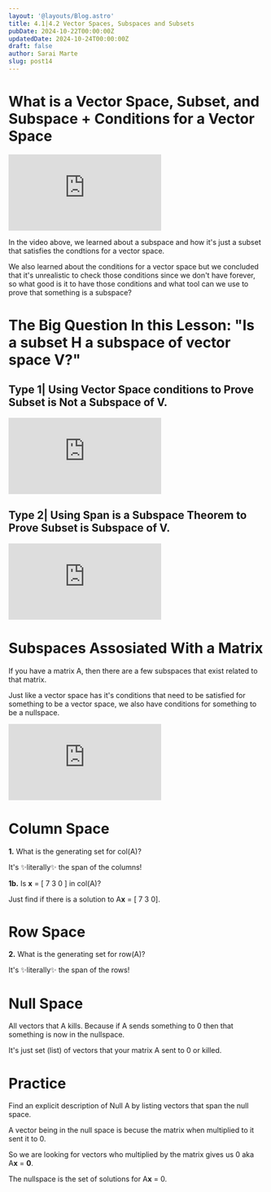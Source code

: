 ```yaml
---
layout: '@layouts/Blog.astro'
title: 4.1|4.2 Vector Spaces, Subspaces and Subsets
pubDate: 2024-10-22T00:00:00Z 
updatedDate: 2024-10-24T00:00:00Z 
draft: false
author: Sarai Marte
slug: post14
---
```



# What is a Vector Space, Subset, and Subspace + Conditions for a Vector Space 

<iframe src="https://www.youtube.com/embed/S9N0vH5Y6BA?si=7moGeYC2tmiaFBUB" title="YouTube video player" frameborder="0" allow="accelerometer; autoplay; clipboard-write; encrypted-media; gyroscope; picture-in-picture; web-share" referrerpolicy="strict-origin-when-cross-origin" allowfullscreen></iframe>

In the video above, we learned about a subspace and how it's just a subset that satisfies the condtions for a vector space. 

We also learned about the conditions for a vector space but we concluded that it's unrealistic to check those conditions since we don't have forever, so what good is it to have those conditions and what tool can we use to prove that something is a subspace?

# The Big Question In this Lesson: "Is a subset H a subspace of vector space V?"

## Type 1| Using Vector Space conditions to Prove Subset is Not a Subspace of V.

<iframe src="https://www.youtube.com/embed/VMZEZeC5Ja8?si=L5efQ8vHVJuUQZu6" title="YouTube video player" frameborder="0" allow="accelerometer; autoplay; clipboard-write; encrypted-media; gyroscope; picture-in-picture; web-share" referrerpolicy="strict-origin-when-cross-origin" allowfullscreen></iframe>

## Type 2| Using Span is a Subspace Theorem to Prove Subset is Subspace of V.

<iframe src="https://www.youtube.com/embed/Lefgvz-TyMg?si=fTMJTx1QhKTqKTnE" title="YouTube video player" frameborder="0" allow="accelerometer; autoplay; clipboard-write; encrypted-media; gyroscope; picture-in-picture; web-share" referrerpolicy="strict-origin-when-cross-origin" allowfullscreen></iframe>

# Subspaces Assosiated With a Matrix

If you have a matrix A, then there are a few subspaces that exist related to that matrix. 

<Latex formula="\text{Columnspace}(A) = \text{span}(\text{columns of } A)" />
<Latex formula="\text{Rowspace}(A) = \text{span}(\text{rows of } A)" />
<Latex formula="\text{Nullspace}(A) = \left\{ \vec{v} \in \mathbb{R}^m \mid A\vec{v} = \vec{0} \right\}" />

Just like a vector space has it's conditions that need to be satisfied for something to be a vector space, we also have conditions for something to be a nullspace.

<iframe src="https://www.youtube.com/embed/d7tPnQAfOv4?si=xTF9KkJGA6hbSGrf" title="YouTube video player" frameborder="0" allow="accelerometer; autoplay; clipboard-write; encrypted-media; gyroscope; picture-in-picture; web-share" referrerpolicy="strict-origin-when-cross-origin" allowfullscreen></iframe>

# Column Space  

**1.** What is the generating set for col(A)?

<Latex formula="\begin{bmatrix} 
\textcolor{red}{1} & \textcolor{blue}{2} & \textcolor{green}{0} & \textcolor{orange}{3} \\
\textcolor{red}{0} & \textcolor{blue}{0} & \textcolor{green}{1} & \textcolor{orange}{2} \\
\textcolor{red}{0} & \textcolor{blue}{0} & \textcolor{green}{0} & \textcolor{orange}{0} 
\end{bmatrix}" />

It's ✨literally✨ the span of the columns!

**1b.** Is **x** = [ 7 3 0 ] in col(A)?

Just find if there is a solution to A**x** = [ 7 3 0].


# Row Space 

**2.** What is the generating set for row(A)?

<Latex formula="\begin{bmatrix} 
\textcolor{red}{1} & \textcolor{red}{2} & \textcolor{red}{0} & \textcolor{red}{3} \\
\textcolor{blue}{0} & \textcolor{blue}{0} & \textcolor{blue}{1} & \textcolor{blue}{2} \\
\textcolor{green}{0} & \textcolor{green}{0} & \textcolor{green}{0} & \textcolor{green}{0} 
\end{bmatrix}" />


It's ✨literally✨ the span of the rows!

<Latex formula="\text{span}\left( 
\begin{bmatrix} \textcolor{red}{1} \\ \textcolor{red}{2} \\ \textcolor{red}{0} \\ \textcolor{red}{3} \end{bmatrix}, 
\begin{bmatrix} \textcolor{blue}{0} \\ \textcolor{blue}{0} \\ \textcolor{blue}{1} \\ \textcolor{blue}{2} \end{bmatrix}, 
\begin{bmatrix} \textcolor{green}{0} \\ \textcolor{green}{0} \\ \textcolor{green}{0} \\ \textcolor{green}{0} \end{bmatrix}
\right)" />


# Null Space

All vectors that A kills. Because if A sends something to 0 then that something is now in the nullspace.  

It's just set (list) of vectors that your matrix A sent to 0 or killed.

# Practice

Find an explicit description of Null A by listing vectors that span the null space. 

<Problem n = "1">
<Latex formula="A = \begin{bmatrix} 1 & -6 & 4 & 0 \\ 0 & 0 & 2 & 0 \end{bmatrix}" />
</Problem>

<Solution>

A vector being in the null space is becuse the matrix when multiplied to it sent it to 0. 

So we are looking for vectors who multiplied by the matrix gives us 0 aka A**x** = **0**.

The nullspace is the set of solutions for A**x** = 0.

</Solution>